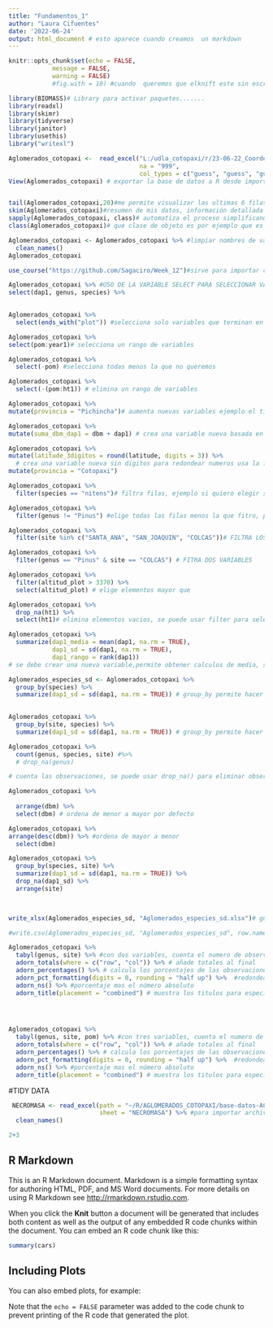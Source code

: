 ```yaml
---
title: "Fundamentos_1"
author: "Laura Cifuentes"
date: '2022-06-24'
output: html_document # esto aparece cuando creamos  un markdown
---
```


```r
knitr::opts_chunk$set(echo = FALSE,
            message = FALSE,
            warning = FALSE)
            #fig.with = 10) #cuando  queremos que elknift este sin escripts solo el texto y graficos 
```



```r
library(BIOMASS)# Library para activar paquetes.......
library(readxl)
library(skimr)
library(tidyverse)
library(janitor)
library(usethis)
library("writexl")
```




```r
Aglomerados_cotopaxi <-  read_excel("L:/udla_cotopaxi/r/23-06-22_Coordenadas_R_corregido2.xlsx",
                                    na = "999",
                                    col_types = c("guess", "guess", "guess", "guess", "guess", "guess", "guess", "guess", "guess", "guess", "guess", "guess", "guess", "guess", "guess", "guess", "guess", "numeric", "numeric", "numeric", "numeric", "numeric", "numeric")) # col_types cambia el tipo de vriable a numeric a ocarcter, etc... guess= adivina, numeric, date, text, skip
View(Aglomerados_cotopaxi) # exportar la base de datos a R desde import Dataset


tail(Aglomerados_cotopaxi,20)#me permite visualizar las ultimas 6 filas 
skim(Aglomerados_cotopaxi)#resumen de mis datos, información detallada del tataframe, sd, media, histograma, tipo de variable
sapply(Aglomerados_cotopaxi, class)# automatiza el proceso simplificando el resultado, me ayuda a ver las variables del objeto
class(Aglomerados_cotopaxi)# que clase de objeto es por ejemplo que es un dataframe

```




```r
Aglomerados_cotopaxi <- Aglomerados_cotopaxi %>% #limpiar nombres de variables, es lo primero que se debe hacer en un dataframe, pude ir con el mismo nombre o se pude cambiar el nombre del dataframe.
  clean_names()
Aglomerados_cotopaxi
```




```r
use_course("https://github.com/Sagaciro/Week_12")#sirve para importar carpetas de bases de datos de internet
```




```r
Aglomerados_cotopaxi %>% #USO DE LA VARIABLE SELECT PARA SELECCIONAR VARIABLES ESPECIFICAS
select(dap1, genus, species) %>% 
  
```

```r
Aglomerados_cotopaxi %>% 
  select(ends_with("plot")) #selecciona solo variables que terminan en algo ejemplo plot
```

```r
Aglomerados_cotopaxi %>% 
select(pom:year1)# selecciona un rango de variables
```

```r
Aglomerados_cotopaxi %>% 
  select(-pom) #selecciona todas menos la que no queremos
```

```r
Aglomerados_cotopaxi %>% 
  select(-(pom:ht1)) # elimina un rango de variables
```



```r
Aglomerados_cotopaxi %>%
mutate(provincia = "Pichincha")# aumenta nuevas variables ejemplo el titulo provincia y lo llena con pichincha
```

```r
Aglomerados_cotopaxi %>%
mutate(suma_dbm_dap1 = dbm + dap1) # crea una variable nueva basada en otras variables (sumas, restas, multiblicaciones, formulas)

```

```r
Aglomerados_cotopaxi %>%
mutate(latitude_3digitos = round(latitude, digits = 3)) %>% 
  # crea una variable nueva sin digitos para redondear numeros usa la funcion round y se creo la variable latitude 3 digitos.
mutate(provincia = "Cotopaxi")
```



```r
Aglomerados_cotopaxi %>%
  filter(species == "nitens")# filtra filas, ejemplo si quiero elegir solo nitens escojo la columna que quiero filtrar y luego la filas que quiero que elija.
```

```r
Aglomerados_cotopaxi %>%
  filter(genus != "Pinus") #elige todas las filas menos la que fitro, por ejemplo eliminamos a todo el genero pinus 

```

```r
Aglomerados_cotopaxi %>%
  filter(site %in% c("SANTA_ANA", "SAN_JOAQUIN", "COLCAS"))# FILTRA LOS ELEMTOS QUE ELEGIMOS
```

```r
Aglomerados_cotopaxi %>%
  filter(genus == "Pinus" & site == "COLCAS") # FITRA DOS VARIABLES

```

```r
Aglomerados_cotopaxi %>%
  filter(altitud_plot > 3370) %>% 
  select(altitud_plot) # elige elementos mayor que
```


```r
Aglomerados_cotopaxi %>%
  drop_na(ht1) %>% 
  select(ht1)# elimina elementos vacios, se puede usar filter para seleccionar elemetos especificos
```



```r
Aglomerados_cotopaxi %>%
  summarize(dap1_media = mean(dap1, na.rm = TRUE),
            dap1_sd = sd(dap1, na.rm = TRUE),
            dap1_rango = rank(dap1))
# se debe crear una nueva variable,permite obtener calculos de media, sd, varianza, maximo,  minimo, carianza, rango.  na.rm  para remover NA, por ejemplo creamos dap1_ media, dap1_sd, dap1, rank que son nuevas variables y usamos funciones para el calculo

```


```r
Aglomerados_especies_sd <- Aglomerados_cotopaxi %>%
  group_by(species) %>% 
  summarize(dap1_sd = sd(dap1, na.rm = TRUE)) # group_by permite hacer calculos de estadistica descriptiva  combinado con summarize por grupos deacuerdo a la variable que elija, por ejemplo con group_ by elejimos la variable species para que lo agrupe, en este caso  creamos un objero llamado aglomerados _species_sd y agrupo a las 4 especies y de cada una saco la sd
            
```


```r
Aglomerados_cotopaxi %>%
  group_by(site, species) %>% 
  summarize(dap1_sd = sd(dap1, na.rm = TRUE)) # group_by permite hacer calculos de estadistica descriptiva  combinado con summarize por grupos deacuerdo a la variable que elija, se puede usar dos variabes y las agrupa por sitio por ejemplo y vada sitio por especie
```


```r
Aglomerados_cotopaxi %>%
  count(genus, species, site) #%>% 
  # drop_na(genus)

# cuenta las observaciones, se puede usar drop_na() para eliminar observaciones vacias 


```


```r
Aglomerados_cotopaxi %>%
  
  arrange(dbm) %>% 
  select(dbm) # ordena de menor a mayor por defecto


```


```r
Aglomerados_cotopaxi %>%
arrange(desc(dbm)) %>% #ordena de mayor a menor
  select(dbm)
```

```r
Aglomerados_cotopaxi %>%
  group_by(species, site) %>% 
  summarize(dap1_sd = sd(dap1, na.rm = TRUE)) %>% 
  drop_na(dap1_sd) %>% 
  arrange(site)

  
```



```r

write_xlsx(Aglomerados_especies_sd, "Aglomerados_especies_sd.xlsx")# guardar dataframe en el computador, primero colocamos como quieres que se llame y luego colocamos cual es el archivo.

#write.csv(Aglomerados_especies_sd, "Aglomerados_especies_sd", row.names = FALSE)
```


```r
Aglomerados_cotopaxi %>%
  tabyl(genus, site) %>% #con dos variables, cuenta el numero de observaciones, tabla cruzada, cuando es una sola variable de frecuencias e incluye porcentaje
  adorn_totals(where = c("row", "col")) %>% # añade totales al final
  adorn_percentages() %>% # calcula los porcentajes de las observaciones
  adorn_pct_formatting(digits = 0, rounding = "half up") %>%  #redondea los pocentages
  adorn_ns() %>% #porcentaje mas el número absoluto
  adorn_title(placement = "combined") # muestra los titulos para especificar que variables estamos cruzando

  



```

```r
Aglomerados_cotopaxi %>%
  tabyl(genus, site, pom) %>% #con tres variables, cuenta el numero de observaciones, tabla cruzada, cuando es una sola variable de frecuencias e incluye porcentaje
  adorn_totals(where = c("row", "col")) %>% # añade totales al final
  adorn_percentages() %>% # calcula los porcentajes de las observaciones
  adorn_pct_formatting(digits = 0, rounding = "half up") %>%  #redondea los pocentages
  adorn_ns() %>% #porcentaje mas el número absoluto
  adorn_title(placement = "combined") # muestra los titulos para especificar que variables estamos cruzando

```


#TIDY DATA

```r
 NECROMASA <- read_excel(path = "~/R/AGLOMERADOS_COTOPAXI/base-datos-AC_20-6-22.xlsx",
                         sheet = "NECROMASA") %>% #para importar archivos en formato excel y elegir la hoja que quiero que exporte del excel
  clean_names()

```



```r

2+3

```



















## R Markdown

This is an R Markdown document. Markdown is a simple formatting syntax for authoring HTML, PDF, and MS Word documents. For more details on using R Markdown see <http://rmarkdown.rstudio.com>.

When you click the **Knit** button a document will be generated that includes both content as well as the output of any embedded R code chunks within the document. You can embed an R code chunk like this:

```r
summary(cars)
```

## Including Plots

You can also embed plots, for example:



Note that the `echo = FALSE` parameter was added to the code chunk to prevent printing of the R code that generated the plot.

